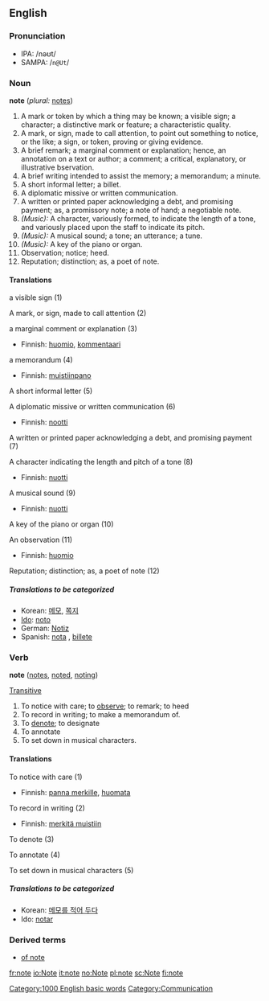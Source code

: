 ==English==

{{rank|fall|pass|doing|547|note|pay|red|unto}}

===Pronunciation===
* IPA: /nəʊt/
*SAMPA: /<tt>n@Ut</tt>/

===Noun===
'''note'''  (''plural:'' [[notes]])
#A mark or token by which a thing may be known; a visible sign; a character; a distinctive mark or feature; a characteristic quality.
#A mark, or sign, made to call attention, to point out something to notice, or the like; a sign, or token, proving or giving evidence.
#A brief remark; a marginal comment or explanation; hence, an annotation on a text or author; a comment; a critical,  explanatory, or illustrative bservation.
#A brief writing intended to assist the memory; a memorandum; a minute.
#A short informal letter; a billet.
#A diplomatic missive or written communication.
#A written or printed paper acknowledging a debt, and promising payment; as, a promissory note; a note of hand; a negotiable note.
#''(Music):'' A character, variously formed, to indicate the length of a tone, and variously placed upon the staff to indicate its pitch.
#''(Music):'' A musical sound; a tone; an utterance; a tune.
#''(Music):'' A key of the piano or organ.
#Observation; notice; heed.
#Reputation; distinction; as, a poet of note.

====Translations====
;a visible sign (1)
{{top}}
{{mid}}
{{bottom}}

;A mark, or sign, made to call attention (2)
{{top}}
{{mid}}
{{bottom}}

;a marginal comment or explanation (3)
{{top}}
*Finnish: [[huomio]], [[kommentaari]]
{{mid}}
{{bottom}}

;a memorandum (4)
{{top}}
*Finnish: [[muistiinpano]]
{{mid}}
{{bottom}}

;A short informal letter (5)
{{top}}
{{mid}}
{{bottom}}

;A diplomatic missive or written communication (6)
{{top}}
*Finnish: [[nootti]]
{{mid}}
{{bottom}}

;A written or printed paper acknowledging a debt, and promising payment (7)
{{top}}
{{mid}}
{{bottom}}

;A character indicating the length and pitch of a tone (8)
{{top}}
*Finnish: [[nuotti]]
{{mid}}
{{bottom}}

;A musical sound (9)
{{top}}
*Finnish: [[nuotti]]
{{mid}}
{{bottom}}

;A key of the piano or organ (10)
{{top}}
{{mid}}
{{bottom}}

;An observation (11)
{{top}}
*Finnish: [[huomio]]
{{mid}}
{{bottom}}

;Reputation; distinction; as, a poet of note (12)
{{top}}
{{mid}}
{{bottom}}

=====Translations to be categorized=====
{{checktrans}}
*Korean: [[메모]], [[쪽지]]
*[[Ido]]: [[noto]]
*German: [[Notiz]] {{f}}
*Spanish: [[nota]] {{f}}, [[billete]] {{m}}

===Verb===
'''note'''  ([[notes]], [[noted]], [[noting]])

[[Transitive]]
#To notice with care; to [[observe]]; to remark; to heed
#To record in writing; to make a memorandum of.
#To [[denote]]; to designate
#To annotate
#To set down in musical characters.

====Translations====
;To notice with care (1)
{{top}}
*Finnish: [[panna merkille]], [[huomata]]
{{mid}}
{{bottom}}

;To record in writing (2)
{{top}}
*Finnish: [[merkitä muistiin]]
{{mid}}
{{bottom}}

;To denote (3)
{{top}}
{{mid}}
{{bottom}}

;To annotate (4)
{{top}}
{{mid}}
{{bottom}}

;To set down in musical characters (5)
{{top}}
{{mid}}
{{bottom}}

=====Translations to be categorized=====
{{checktrans}}
*Korean: [[메모를 적어 두다]]
*Ido: [[notar]]

===Derived terms===
*[[of note]]

[[Category:1000 English basic words]]
[[Category:Communication]]
[[fr:note]]
[[io:Note]]
[[it:note]]
[[no:Note]]
[[pl:note]]
[[sc:Note]]
[[fi:note]]